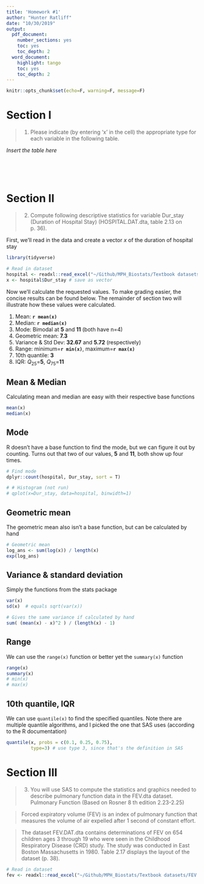 ```yaml
---
title: 'Homework #1'
author: "Hunter Ratliff"
date: "10/30/2019"
output:
  pdf_document: 
    number_sections: yes
    toc: yes
    toc_depth: 2
  word_document: 
    highlight: tango
    toc: yes
    toc_depth: 2
---
```


```r
knitr::opts_chunk$set(echo=F, warning=F, message=F)
```

# Section I

> 1. Please indicate (by entering ‘x’ in the cell) the appropriate type for each variable in the following table.

*Insert the table here*
<br>

<br>

<br>



# Section II

> 2. Compute following descriptive statistics for variable Dur_stay (Duration of Hospital Stay) (HOSPITAL.DAT.dta, table 2.13 on p. 36).

First, we'll read in the data and create a vector $x$ of the duration of hospital stay

```r
library(tidyverse)

# Read in dataset
hospital <- readxl::read_excel("~/Github/MPH_Biostats/Textbook datasets/HOSPITAL.DAT.xls")
x <- hospital$Dur_stay # save as vector
```

Now we'll calculate the requested values. To make grading easier, the concise results can be found below. The remainder of section two will illustrate how these values were calculated.

1. Mean: **`r mean(x)`**
2. Median: **`r median(x)`**
3. Mode: Bimodal at **5** and **11** (both have n=4)
4. Geometric mean: **7.3**
5. Variance & Std Dev: **32.67** and **5.72** (respectively)
6. Range: minimum=**`r min(x)`**, maximum=**`r max(x)`**
7. 10th quantile: **3**
8. IQR: ${Q}_{25}$=**5**, ${Q}_{75}$=**11**

## Mean & Median

Calculating mean and median are easy with their respective base functions

```r
mean(x)
median(x)
```

## Mode

R doesn't have a base function to find the mode, but we can figure it out by counting. Turns out that two of our values, **5** and **11**, both show up four times.

```r
# Find mode
dplyr::count(hospital, Dur_stay, sort = T)

# # Histogram (not run)
# qplot(x=Dur_stay, data=hospital, binwidth=1)
```

## Geometric mean

The geometric mean also isn't a base function, but can be calculated by hand 

```r
# Geometric mean
log_ans <- sum(log(x)) / length(x)
exp(log_ans) 
```

## Variance & standard deviation

Simply the functions from the stats package

```r
var(x)
sd(x)  # equals sqrt(var(x))

# Gives the same variance if calculated by hand
sum( (mean(x) - x)^2 ) / (length(x) - 1)
```


## Range

We can use the `range(x)` function or better yet the `summary(x)` function

```r
range(x)
summary(x)
# min(x)
# max(x)
```

## 10th quantile, IQR

We can use `quantile(x)` to find the specified quantiles. Note there are multiple quantile algorithms, and I picked the one that SAS uses (according to the R documentation)

```r
quantile(x, probs = c(0.1, 0.25, 0.75),
         type=3) # use type 3, since that's the definition in SAS
```


# Section III

> 3. You will use SAS to compute the statistics and graphics needed to describe pulmonary function data in the FEV.dta dataset. Pulmonary Function (Based on Rosner 8 th edition 2.23-2.25)     

> Forced expiratory volume (FEV) is an index of pulmonary function that measures the volume of air expelled after 1 second of constant effort.

> The dataset FEV.DAT.dta contains determinations of FEV on 654 children ages 3 through 19 who were seen in the Childhood Respiratory Disease (CRD) study. The study was conducted in East Boston Massachusetts in 1980. Table 2.17 displays the layout of the dataset (p. 38).

```r
# Read in dataset
fev <- readxl::read_excel("~/Github/MPH_Biostats/Textbook datasets/FEV.DAT.xls")
```

